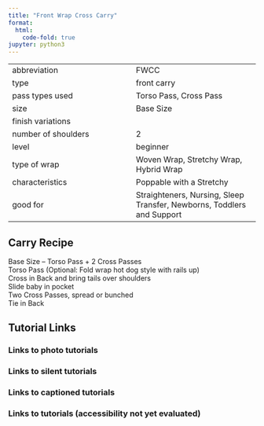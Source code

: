 ```yaml
---
title: "Front Wrap Cross Carry"
format:
  html:
    code-fold: true
jupyter: python3
---
```


| | 
|---|---
|abbreviation	|FWCC
|type	|front carry
|pass types used	|Torso Pass, Cross Pass
|size	|Base Size
|finish variations|	
|number of shoulders	|2
|level	|beginner
|type of wrap	|Woven Wrap, Stretchy Wrap, Hybrid Wrap
|characteristics	|Poppable with a Stretchy
|good for	|Straighteners, Nursing, Sleep Transfer, Newborns, Toddlers and Support

## Carry Recipe
Base Size – Torso Pass + 2 Cross Passes   
Torso Pass (Optional: Fold wrap hot dog style with rails up)   
Cross in Back and bring tails over shoulders   
Slide baby in pocket   
Two Cross Passes, spread or bunched   
Tie in Back   

## Tutorial Links
### Links to photo tutorials
### Links to silent tutorials
### Links to captioned tutorials
### Links to tutorials (accessibility not yet evaluated)
